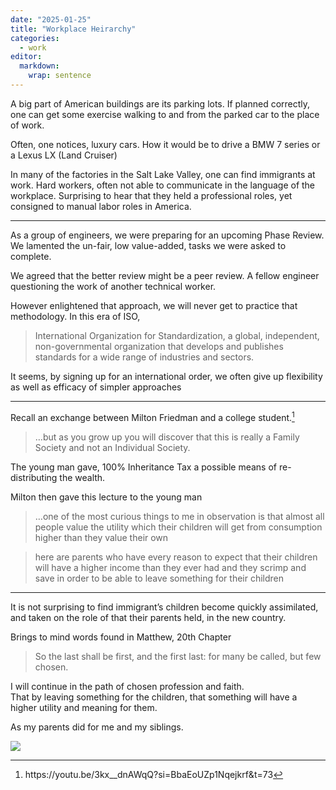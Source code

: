 ```yaml
---
date: "2025-01-25"
title: "Workplace Heirarchy"
categories:
  - work
editor: 
  markdown: 
    wrap: sentence
---
```


A big part of American buildings are its parking lots.
If planned correctly, one can get some exercise walking to and from the parked car to the place of work.

Often, one notices, luxury cars.
How it would be to drive a BMW 7 series or a Lexus LX (Land Cruiser)

In many of the factories in the Salt Lake Valley, one can find immigrants at work.
Hard workers, often not able to communicate in the language of the workplace.
Surprising to hear that they held a professional roles, yet consigned to manual labor roles in America.

------------------------------------------------------------------------

As a group of engineers, we were preparing for an upcoming Phase Review.
We lamented the un-fair, low value-added, tasks we were asked to complete.

We agreed that the better review might be a peer review.
A fellow engineer questioning the work of another technical worker.

However enlightened that approach, we will never get to practice that methodology.
In this era of ISO,

> International Organization for Standardization, a global, independent, non-governmental organization that develops and publishes standards for a wide range of industries and sectors.

It seems, by signing up for an international order, we often give up flexibility as well as efficacy of simpler approaches

------------------------------------------------------------------------

Recall an exchange between Milton Friedman and a college student.^[https://youtu.be/3kx\_\_dnAWqQ?si=BbaEoUZp1Nqejkrf&t=73]

> ...but as you grow up you will discover that this is really a Family Society and not an Individual Society.

The young man gave, 100% Inheritance Tax a possible means of re-distributing the wealth.

Milton then gave this lecture to the young man

> ...one of the most curious things to me in observation is that almost all people value the utility which their children will get from consumption higher than they value their own

> here are parents who have every reason to expect that their children will have a higher income than they ever had and they scrimp and save in order to be able to leave something for their children

------------------------------------------------------------------------

It is not surprising to find immigrant's children become quickly assimilated, and taken on the role of that their parents held, in the new country.

Brings to mind words found in Matthew, 20th Chapter

> So the last shall be first, and the first last: for many be called, but few chosen.

I will continue in the path of chosen profession and faith.\
That by leaving something for the children, that something will have a higher utility and meaning for them.

As my parents did for me and my siblings.

![](images/20250118_000832.jpg)
